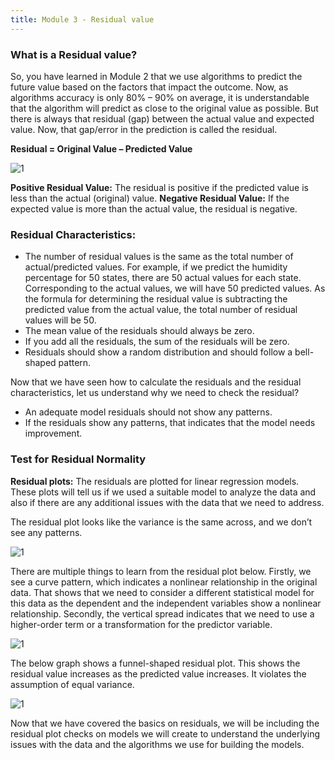 ```yaml
---
title: Module 3 - Residual value
---
```


### What is a Residual value?

So, you have learned in Module 2 that we use algorithms to predict the future value based on the factors that impact the outcome. Now, as algorithms accuracy is only 80% – 90% on average, it is understandable that the algorithm will predict as close to the original value as possible. But there is always that residual (gap) between the actual value and expected value. Now, that gap/error in the prediction is called the residual.

**Residual = Original Value – Predicted Value**

![1](./images3/1.png)

**Positive Residual Value:** The residual is positive if the predicted value is less than the actual (original) value.
**Negative Residual Value:** If the expected value is more than the actual value, the residual is negative.

### Residual Characteristics:
- The number of residual values is the same as the total number of actual/predicted values. For example, if we predict the humidity percentage for 50 states, there are 50 actual values for each state. Corresponding to the actual values, we will have 50 predicted values. As the formula for determining the residual value is subtracting the predicted value from the actual value, the total number of residual values will be 50.
- The mean value of the residuals should always be zero.
- If you add all the residuals, the sum of the residuals will be zero.
- Residuals should show a random distribution and should follow a bell-shaped pattern.

Now that we have seen how to calculate the residuals and the residual characteristics, let us understand why we need to check the residual?
  
- An adequate model residuals should not show any patterns.
- If the residuals show any patterns, that indicates that the model needs improvement.
 
### Test for Residual Normality

**Residual plots:** The residuals are plotted for linear regression models. These plots will tell us if we used a suitable model to analyze the data and also if there are any additional issues with the data that we need to address.
 
The residual plot looks like the variance is the same across, and we don’t see any patterns.

![1](./images3/2.png)

There are multiple things to learn from the residual plot below. Firstly, we see a curve pattern, which indicates a nonlinear relationship in the original data. That shows that we need to consider a different statistical model for this data as the dependent and the independent variables show a nonlinear relationship. Secondly, the vertical spread indicates that we need to use a higher-order term or a transformation for the predictor variable.

![1](./images3/3.png)

The below graph shows a funnel-shaped residual plot. This shows the residual value increases as the predicted value increases. It violates the assumption of equal variance.

![1](./images3/4.png)

Now that we have covered the basics on residuals, we will be including the residual plot checks on models we will create to understand the underlying issues with the data and the algorithms we use for building the models.
